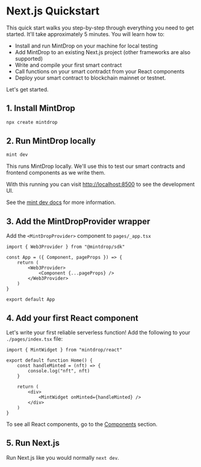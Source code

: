 # Next.js Quickstart

This quick start walks you step-by-step through everything you need to get started. It'll take approximately 5 minutes. You will learn how to:

- Install and run MintDrop on your machine for local testing
- Add MintDrop to an existing Next.js project (other frameworks are also supported)
- Write and compile your first smart contract
- Call functions on your smart contradct from your React components
- Deploy your smart contract to blockchain mainnet or testnet.

Let's get started.

## 1. Install MintDrop

```sh
npx create mintdrop
```

## 2. Run MintDrop locally

```sh
mint dev
```

This runs MintDrop locally. We'll use this to test our smart contracts and frontend components as we write them.

With this running you can visit [http://localhost:8500](http://localhost:8500) to see the development UI.

See the [mint dev docs](/docs/cli/dev) for more information.

## 3. Add the MintDropProvider wrapper

Add the `<MintDropProvider>` component to `pages/_app.tsx`

```tsx
import { Web3Provider } from "@mintdrop/sdk"

const App = ({ Component, pageProps }) => {
	return (
		<Web3Provider>
			<Component {...pageProps} />
		</Web3Provider>
	)
}

export default App
```

## 4. Add your first React component

Let's write your first reliable serverless function! Add the following to your `./pages/index.tsx` file:

```tsx
import { MintWidget } from "mintdrop/react"

export default function Home() {
	const handleMinted = (nft) => {
		console.log("nft", nft)
	}

	return (
		<div>
			<MintWidget onMinted={handleMinted} />
		</div>
	)
}
```

To see all React components, go to the [Components](/docs/components) section.

## 5. Run Next.js

Run Next.js like you would normally `next dev`.

